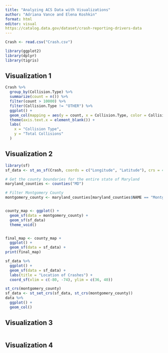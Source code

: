 ```yaml
---
title: "Analyzing ACS Data with Visualizations"
author: "Adriana Vance and Elena Koshkin"
format: html
editor: visual
https://catalog.data.gov/dataset/crash-reporting-drivers-data 
---
```


```r
Crash <- read.csv("Crash.csv")

library(ggplot2)
library(dplyr)
library(tigris)

```

## Visualization 1

```r
Crash %>%
  group_by(Collision.Type) %>%
  summarize(count = n()) %>%
  filter(count > 10000) %>%
  filter(Collision.Type != "OTHER") %>%
  ggplot() + 
  geom_col(mapping = aes(y = count, x = Collision.Type, color = Collision.Type)) + 
  theme(axis.text.x = element_blank()) + 
  labs(
    x = "Collision Type",
    y = "Total Collisions"
  ) 
```

## Visualization 2

```r
library(sf)
sf_data <- st_as_sf(Crash, coords = c("Longitude", "Latitude"), crs = 4326)

# Get the county boundaries for the entire state of Maryland
maryland_counties <- counties("MD")

# Filter Montgomery County
montgomery_county <- maryland_counties[maryland_counties$NAME == "Montgomery", ]


county_map <- ggplot() +
  geom_sf(data = montgomery_county) +
  geom_sf(sf_data)
  theme_void()


final_map <- county_map +
  ggplot() + 
  geom_sf(data = sf_data) +
print(final_map)

sf_data %>%
  ggplot() + 
  geom_sf(data = sf_data) + 
  labs(title = "Location of Crashes") + 
  coord_sf(xlim = c(-80, -74), ylim = c(36, 40))

st_crs(montgomery_county)
sf_data <- st_set_crs(sf_data, st_crs(montgomery_county))
data %>%
  ggplot() +
  geom_col()
```

## Visualization 3

```r

```

## Visualization 4

```r

```
